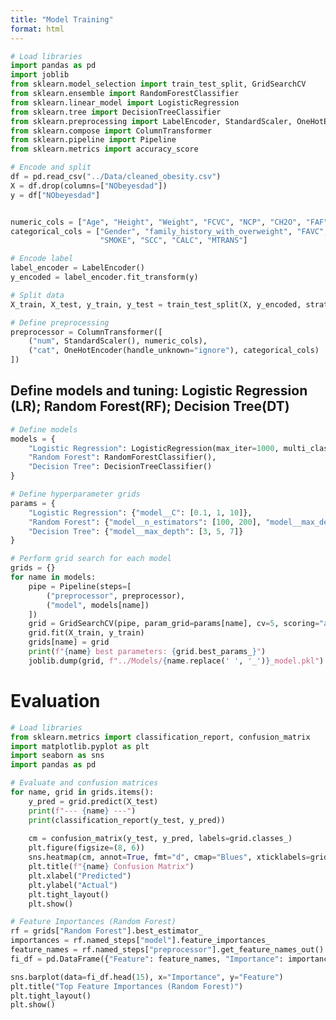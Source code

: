 ```yaml
---
title: "Model Training"
format: html
---
```


```python
# Load libraries
import pandas as pd
import joblib
from sklearn.model_selection import train_test_split, GridSearchCV
from sklearn.ensemble import RandomForestClassifier
from sklearn.linear_model import LogisticRegression
from sklearn.tree import DecisionTreeClassifier
from sklearn.preprocessing import LabelEncoder, StandardScaler, OneHotEncoder
from sklearn.compose import ColumnTransformer
from sklearn.pipeline import Pipeline
from sklearn.metrics import accuracy_score

# Encode and split
df = pd.read_csv("../Data/cleaned_obesity.csv")
X = df.drop(columns=["NObeyesdad"])
y = df["NObeyesdad"]


numeric_cols = ["Age", "Height", "Weight", "FCVC", "NCP", "CH2O", "FAF", "TUE"]
categorical_cols = ["Gender", "family_history_with_overweight", "FAVC", "CAEC", 
                    "SMOKE", "SCC", "CALC", "MTRANS"]

# Encode label
label_encoder = LabelEncoder()
y_encoded = label_encoder.fit_transform(y)

# Split data
X_train, X_test, y_train, y_test = train_test_split(X, y_encoded, stratify=y_encoded, test_size=0.2, random_state=42)

# Define preprocessing
preprocessor = ColumnTransformer([
    ("num", StandardScaler(), numeric_cols),
    ("cat", OneHotEncoder(handle_unknown="ignore"), categorical_cols)
])
```


## Define models and tuning: Logistic Regression (LR); Random Forest(RF); Decision Tree(DT)

```python
# Define models
models = {
    "Logistic Regression": LogisticRegression(max_iter=1000, multi_class="multinomial"),
    "Random Forest": RandomForestClassifier(),
    "Decision Tree": DecisionTreeClassifier()
}

# Define hyperparameter grids
params = {
    "Logistic Regression": {"model__C": [0.1, 1, 10]},
    "Random Forest": {"model__n_estimators": [100, 200], "model__max_depth": [5, 10]},
    "Decision Tree": {"model__max_depth": [3, 5, 7]}
}

# Perform grid search for each model
grids = {}
for name in models:
    pipe = Pipeline(steps=[
        ("preprocessor", preprocessor),
        ("model", models[name])
    ])
    grid = GridSearchCV(pipe, param_grid=params[name], cv=5, scoring="accuracy", n_jobs=1)
    grid.fit(X_train, y_train)
    grids[name] = grid
    print(f"{name} best parameters: {grid.best_params_}")
    joblib.dump(grid, f"../Models/{name.replace(' ', '_')}_model.pkl")

```


# Evaluation

```python
# Load libraries
from sklearn.metrics import classification_report, confusion_matrix
import matplotlib.pyplot as plt
import seaborn as sns
import pandas as pd

# Evaluate and confusion matrices
for name, grid in grids.items():
    y_pred = grid.predict(X_test)
    print(f"--- {name} ---")
    print(classification_report(y_test, y_pred))
    
    cm = confusion_matrix(y_test, y_pred, labels=grid.classes_)
    plt.figure(figsize=(8, 6))
    sns.heatmap(cm, annot=True, fmt="d", cmap="Blues", xticklabels=grid.classes_, yticklabels=grid.classes_)
    plt.title(f"{name} Confusion Matrix")
    plt.xlabel("Predicted")
    plt.ylabel("Actual")
    plt.tight_layout()
    plt.show()

# Feature Importances (Random Forest)
rf = grids["Random Forest"].best_estimator_
importances = rf.named_steps["model"].feature_importances_
feature_names = rf.named_steps["preprocessor"].get_feature_names_out()
fi_df = pd.DataFrame({"Feature": feature_names, "Importance": importances}).sort_values("Importance", ascending=False)

sns.barplot(data=fi_df.head(15), x="Importance", y="Feature")
plt.title("Top Feature Importances (Random Forest)")
plt.tight_layout()
plt.show()
```
